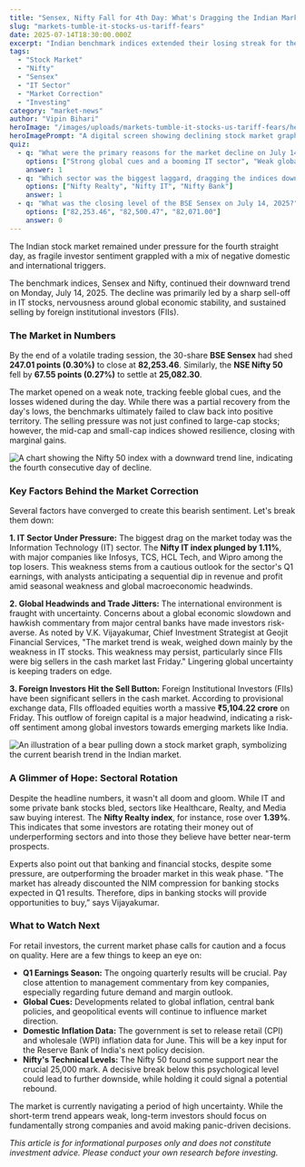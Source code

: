 ```yaml
---
title: "Sensex, Nifty Fall for 4th Day: What's Dragging the Indian Market Down?"
slug: "markets-tumble-it-stocks-us-tariff-fears"
date: 2025-07-14T18:30:00.000Z
excerpt: "Indian benchmark indices extended their losing streak for the fourth consecutive session on Monday, as a combination of weak global cues, a struggling IT sector, and persistent foreign fund outflows rattled investor confidence."
tags:
  - "Stock Market"
  - "Nifty"
  - "Sensex"
  - "IT Sector"
  - "Market Correction"
  - "Investing"
category: "market-news"
author: "Vipin Bihari"
heroImage: "/images/uploads/markets-tumble-it-stocks-us-tariff-fears/hero-image.jpg"
heroImagePrompt: "A digital screen showing declining stock market graphs for Sensex and Nifty, with concerned investors in the background."
quiz:
  - q: "What were the primary reasons for the market decline on July 14th, 2025?"
    options: ["Strong global cues and a booming IT sector", "Weak global cues, IT sector weakness, and FII selling", "A sudden RBI rate hike"]
    answer: 1
  - q: "Which sector was the biggest laggard, dragging the indices down?"
    options: ["Nifty Realty", "Nifty IT", "Nifty Bank"]
    answer: 1
  - q: "What was the closing level of the BSE Sensex on July 14, 2025?"
    options: ["82,253.46", "82,500.47", "82,071.00"]
    answer: 0
---
```


The Indian stock market remained under pressure for the fourth straight day, as fragile investor sentiment grappled with a mix of negative domestic and international triggers.

The benchmark indices, Sensex and Nifty, continued their downward trend on Monday, July 14, 2025. The decline was primarily led by a sharp sell-off in IT stocks, nervousness around global economic stability, and sustained selling by foreign institutional investors (FIIs).

### The Market in Numbers

By the end of a volatile trading session, the 30-share **BSE Sensex** had shed **247.01 points (0.30%)** to close at **82,253.46**. Similarly, the **NSE Nifty 50** fell by **67.55 points (0.27%)** to settle at **25,082.30**.

The market opened on a weak note, tracking feeble global cues, and the losses widened during the day. While there was a partial recovery from the day's lows, the benchmarks ultimately failed to claw back into positive territory. The selling pressure was not just confined to large-cap stocks; however, the mid-cap and small-cap indices showed resilience, closing with marginal gains.

![A chart showing the Nifty 50 index with a downward trend line, indicating the fourth consecutive day of decline.](/images/uploads/markets-tumble-it-stocks-us-tariff-fears/nifty-downtrend.png)

### Key Factors Behind the Market Correction

Several factors have converged to create this bearish sentiment. Let's break them down:

**1. IT Sector Under Pressure:** The biggest drag on the market today was the Information Technology (IT) sector. The **Nifty IT index plunged by 1.11%**, with major companies like Infosys, TCS, HCL Tech, and Wipro among the top losers. This weakness stems from a cautious outlook for the sector's Q1 earnings, with analysts anticipating a sequential dip in revenue and profit amid seasonal weakness and global macroeconomic headwinds.

**2. Global Headwinds and Trade Jitters:** The international environment is fraught with uncertainty. Concerns about a global economic slowdown and hawkish commentary from major central banks have made investors risk-averse. As noted by V.K. Vijayakumar, Chief Investment Strategist at Geojit Financial Services, "The market trend is weak, weighed down mainly by the weakness in IT stocks. This weakness may persist, particularly since FIIs were big sellers in the cash market last Friday." Lingering global uncertainty is keeping traders on edge.

**3. Foreign Investors Hit the Sell Button:** Foreign Institutional Investors (FIIs) have been significant sellers in the cash market. According to provisional exchange data, FIIs offloaded equities worth a massive **₹5,104.22 crore** on Friday. This outflow of foreign capital is a major headwind, indicating a risk-off sentiment among global investors towards emerging markets like India.

![An illustration of a bear pulling down a stock market graph, symbolizing the current bearish trend in the Indian market.](/images/uploads/markets-tumble-it-stocks-us-tariff-fears/market-bear.png)

### A Glimmer of Hope: Sectoral Rotation

Despite the headline numbers, it wasn't all doom and gloom. While IT and some private bank stocks bled, sectors like Healthcare, Realty, and Media saw buying interest. The **Nifty Realty index**, for instance, rose over **1.39%**. This indicates that some investors are rotating their money out of underperforming sectors and into those they believe have better near-term prospects.

Experts also point out that banking and financial stocks, despite some pressure, are outperforming the broader market in this weak phase. "The market has already discounted the NIM compression for banking stocks expected in Q1 results. Therefore, dips in banking stocks will provide opportunities to buy,” says Vijayakumar.

### What to Watch Next

For retail investors, the current market phase calls for caution and a focus on quality. Here are a few things to keep an eye on:

*   **Q1 Earnings Season:** The ongoing quarterly results will be crucial. Pay close attention to management commentary from key companies, especially regarding future demand and margin outlook.
*   **Global Cues:** Developments related to global inflation, central bank policies, and geopolitical events will continue to influence market direction.
*   **Domestic Inflation Data:** The government is set to release retail (CPI) and wholesale (WPI) inflation data for June. This will be a key input for the Reserve Bank of India's next policy decision.
*   **Nifty's Technical Levels:** The Nifty 50 found some support near the crucial 25,000 mark. A decisive break below this psychological level could lead to further downside, while holding it could signal a potential rebound.

The market is currently navigating a period of high uncertainty. While the short-term trend appears weak, long-term investors should focus on fundamentally strong companies and avoid making panic-driven decisions.

*This article is for informational purposes only and does not constitute investment advice. Please conduct your own research before investing.*